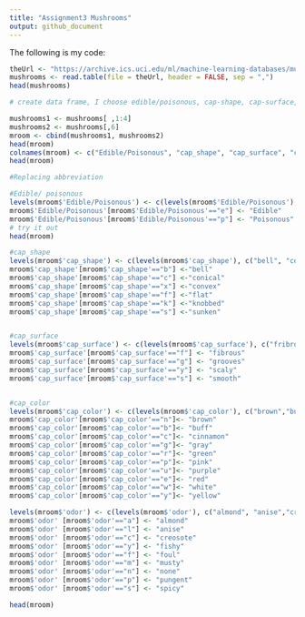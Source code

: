 ```yaml
---
title: "Assignment3 Mushrooms"
output: github_document
---
```

The following is my code: 
```r
theUrl <- "https://archive.ics.uci.edu/ml/machine-learning-databases/mushroom/agaricus-lepiota.data"
mushrooms <- read.table(file = theUrl, header = FALSE, sep = ",")
head(mushrooms)

# create data frame, I choose edible/poisonous, cap-shape, cap-surface, cap-color and odor.

mushrooms1 <- mushrooms[ ,1:4]
mushrooms2 <- mushrooms[,6]
mroom <- cbind(mushrooms1, mushrooms2)
head(mroom)
colnames(mroom) <- c("Edible/Poisonous", "cap_shape", "cap_surface", "cap_color", "odor")
head(mroom)

#Replacing abbreviation

#Edible/ poisonous
levels(mroom$'Edible/Poisonous') <- c(levels(mroom$'Edible/Poisonous'), c("Edible", "Poisonous"))
mroom$'Edible/Poisonous'[mroom$'Edible/Poisonous'=="e"] <- "Edible"
mroom$'Edible/Poisonous'[mroom$'Edible/Poisonous'=="p"] <- "Poisonous"
# try it out
head(mroom)

#cap_shape
levels(mroom$'cap_shape') <- c(levels(mroom$'cap_shape'), c("bell", "conical","convex","flat","knobbed","sunken"))
mroom$'cap_shape'[mroom$'cap_shape'=="b"] <-"bell"
mroom$'cap_shape'[mroom$'cap_shape'=="c"] <-"conical"
mroom$'cap_shape'[mroom$'cap_shape'=="x"] <-"convex"
mroom$'cap_shape'[mroom$'cap_shape'=="f"] <-"flat"
mroom$'cap_shape'[mroom$'cap_shape'=="k"] <-"knobbed"
mroom$'cap_shape'[mroom$'cap_shape'=="s"] <-"sunken"


#cap_surface
levels(mroom$'cap_surface') <- c(levels(mroom$'cap_surface'), c("fribrous", "grooves","scaly","smooth"))
mroom$'cap_surface'[mroom$'cap_surface'=="f"] <- "fibrous"
mroom$'cap_surface'[mroom$'cap_surface'=="g"] <- "grooves"
mroom$'cap_surface'[mroom$'cap_surface'=="y"] <- "scaly"
mroom$'cap_surface'[mroom$'cap_surface'=="s"] <- "smooth"


#cap_color
levels(mroom$'cap_color') <- c(levels(mroom$'cap_color'), c("brown","buff","cinnamon", "gray", "green", "pink", "purple", "red","white","yellow"))
mroom$'cap_color'[mroom$'cap_color'=="n"]<- "brown"
mroom$'cap_color'[mroom$'cap_color'=="b"]<- "buff"
mroom$'cap_color'[mroom$'cap_color'=="c"]<- "cinnamon"
mroom$'cap_color'[mroom$'cap_color'=="g"]<- "gray"
mroom$'cap_color'[mroom$'cap_color'=="r"]<- "green"
mroom$'cap_color'[mroom$'cap_color'=="p"]<- "pink"
mroom$'cap_color'[mroom$'cap_color'=="u"]<- "purple"
mroom$'cap_color'[mroom$'cap_color'=="e"]<- "red"
mroom$'cap_color'[mroom$'cap_color'=="w"]<- "white"
mroom$'cap_color'[mroom$'cap_color'=="y"]<- "yellow"

levels(mroom$'odor') <- c(levels(mroom$'odor'), c("almond", "anise","creosote", "fishy", "foul", "musty", "none", "pungent","spicy"))
mroom$'odor' [mroom$'odor'=="a"] <- "almond"
mroom$'odor' [mroom$'odor'=="l"] <- "anise"
mroom$'odor' [mroom$'odor'=="c"] <- "creosote"
mroom$'odor' [mroom$'odor'=="y"] <- "fishy"
mroom$'odor' [mroom$'odor'=="f"] <- "foul"
mroom$'odor' [mroom$'odor'=="m"] <- "musty"
mroom$'odor' [mroom$'odor'=="n"] <- "none"
mroom$'odor' [mroom$'odor'=="p"] <- "pungent"
mroom$'odor' [mroom$'odor'=="s"] <- "spicy"

head(mroom)
```